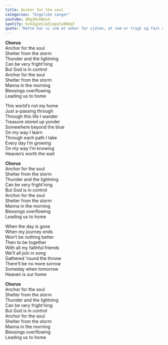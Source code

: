 ```yaml
---
title: Anchor for the soul
categories: "Engelske sanger"
youtube: QRg1WckNox4
spotify: 6xXIg2eSJa5iepylw9NUq7
quote: "Dette har vi som et anker for sjelen, et som er trygt og fast og når inn til det innerste, bak forhenget, der Jesus gikk inn som forløper for oss, han som ble yppersteprest til evig tid etter Melkisedeks vis. Hebreerne 6.19 - 20"
---
```


**Chorus**  
Anchor for the soul  
Shelter from the storm  
Thunder and the lightning  
Can be very fright'ning  
But God is in control  
Anchor for the soul  
Shelter from the storm  
Manna in the morning  
Blessings overflowing  
Leading us to home

This world's not my home  
Just a-passing through  
Through this life I wander  
Treasure stored up yonder  
Somewhere beyond the blue  
On my way I learn  
Through each path I take  
Every day I'm growing  
On my way I'm knowing  
Heaven's worth the wait

**Chorus**  
Anchor for the soul  
Shelter from the storm  
Thunder and the lightning  
Can be very fright'ning  
But God is in control  
Anchor for the soul  
Shelter from the storm  
Manna in the morning  
Blessings overflowing  
Leading us to home

When the day is gone  
When my journey ends  
Won't be nothing better  
Then to be together  
With all my faithful friends  
We'll all join in song  
Gathered 'round the throne  
There'll be no more sorrow  
Someday when tomorrow  
Heaven is our home

**Chorus**  
Anchor for the soul  
Shelter from the storm  
Thunder and the lightning  
Can be very fright'ning  
But God is in control  
Anchor for the soul  
Shelter from the storm  
Manna in the morning  
Blessings overflowing  
Leading us to home
